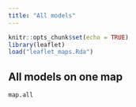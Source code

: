 ```yaml
---
title: "All models"
---
```


```r
knitr::opts_chunk$set(echo = TRUE)
library(leaflet)
load("leaflet_maps.Rda")
```


## All models on one map


```r
map.all
```


